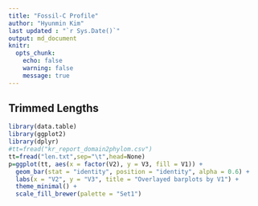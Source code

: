 ```yaml
---
title: "Fossil-C Profile" 
author: "Hyunmin Kim"
last updated : "`r Sys.Date()`"
output: md_document
knitr:
  opts_chunk:
    echo: false
    warning: false
    message: true
---
```


## Trimmed Lengths 

```r
library(data.table)
library(ggplot2)
library(dplyr)
#tt=fread("kr_report_domain2phylom.csv")
tt=fread("len.txt",sep="\t",head=None)
p=ggplot(tt, aes(x = factor(V2), y = V3, fill = V1)) +
  geom_bar(stat = "identity", position = "identity", alpha = 0.6) +
  labs(x = "V2", y = "V3", title = "Overlayed barplots by V1") +
  theme_minimal() +
  scale_fill_brewer(palette = "Set1")

```
	
